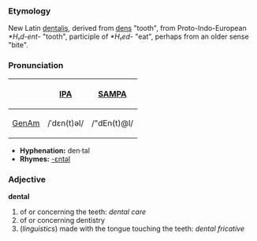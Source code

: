 ===Etymology===
New Latin [[dentalis]], derived from [[dens]] "tooth", from Proto-Indo-European ''*H₁d-ent-'' "tooth", participle of ''*H₁ed-'' "eat", perhaps from an older sense "bite".

===Pronunciation===
{| border=1 cellpadding=5
! !! [[w:IPA|IPA]] !! [[w:SAMPA|SAMPA]]
|-
! [[GenAm]]
| /ˈdɛn(t)əl/ || /"dEn(t)@l/
|}

*'''Hyphenation:''' den·tal
*'''Rhymes:''' [[Rhymes:English:-ɛntəl|-ɛntəl]]

===Adjective===
'''dental'''
# of or concerning the teeth: ''dental care'' 
# of or concerning dentistry
# (''linguistics'') made with the tongue touching the teeth: ''dental fricative''